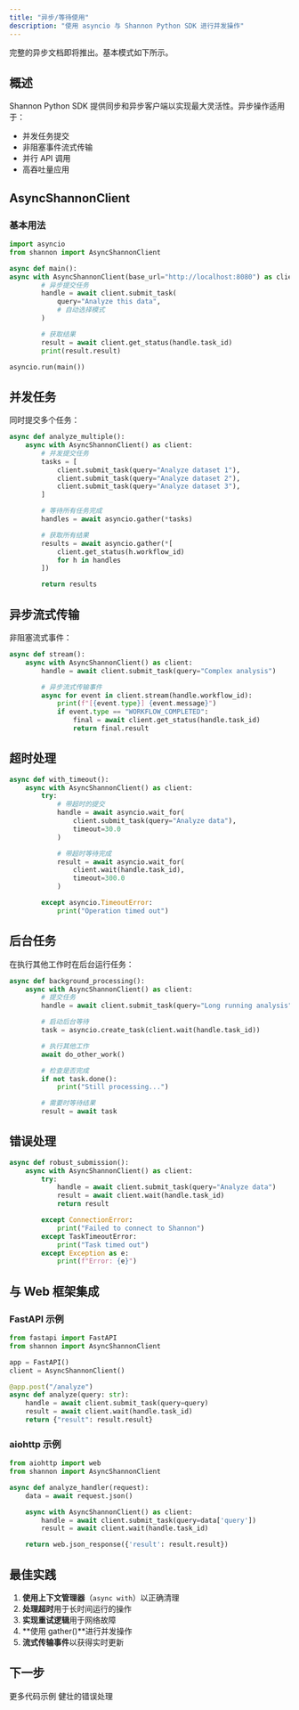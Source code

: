 ```yaml
---
title: "异步/等待使用"
description: "使用 asyncio 与 Shannon Python SDK 进行并发操作"
---
```


<Note>
完整的异步文档即将推出。基本模式如下所示。
</Note>

## 概述

Shannon Python SDK 提供同步和异步客户端以实现最大灵活性。异步操作适用于：

- 并发任务提交
- 非阻塞事件流式传输
- 并行 API 调用
- 高吞吐量应用

## AsyncShannonClient

### 基本用法

```python
import asyncio
from shannon import AsyncShannonClient

async def main():
async with AsyncShannonClient(base_url="http://localhost:8080") as client:
        # 异步提交任务
        handle = await client.submit_task(
            query="Analyze this data",
            # 自动选择模式
        )

        # 获取结果
        result = await client.get_status(handle.task_id)
        print(result.result)

asyncio.run(main())
```

## 并发任务

同时提交多个任务：

```python
async def analyze_multiple():
    async with AsyncShannonClient() as client:
        # 并发提交任务
        tasks = [
            client.submit_task(query="Analyze dataset 1"),
            client.submit_task(query="Analyze dataset 2"),
            client.submit_task(query="Analyze dataset 3"),
        ]

        # 等待所有任务完成
        handles = await asyncio.gather(*tasks)

        # 获取所有结果
        results = await asyncio.gather(*[
            client.get_status(h.workflow_id)
            for h in handles
        ])

        return results
```

## 异步流式传输

非阻塞流式事件：

```python
async def stream():
    async with AsyncShannonClient() as client:
        handle = await client.submit_task(query="Complex analysis")

        # 异步流式传输事件
        async for event in client.stream(handle.workflow_id):
            print(f"[{event.type}] {event.message}")
            if event.type == "WORKFLOW_COMPLETED":
                final = await client.get_status(handle.task_id)
                return final.result
```

## 超时处理

```python
async def with_timeout():
    async with AsyncShannonClient() as client:
        try:
            # 带超时的提交
            handle = await asyncio.wait_for(
                client.submit_task(query="Analyze data"),
                timeout=30.0
            )

            # 带超时等待完成
            result = await asyncio.wait_for(
                client.wait(handle.task_id),
                timeout=300.0
            )

        except asyncio.TimeoutError:
            print("Operation timed out")
```

## 后台任务

在执行其他工作时在后台运行任务：

```python
async def background_processing():
    async with AsyncShannonClient() as client:
        # 提交任务
        handle = await client.submit_task(query="Long running analysis")

        # 启动后台等待
        task = asyncio.create_task(client.wait(handle.task_id))

        # 执行其他工作
        await do_other_work()

        # 检查是否完成
        if not task.done():
            print("Still processing...")

        # 需要时等待结果
        result = await task
```

## 错误处理

```python
async def robust_submission():
    async with AsyncShannonClient() as client:
        try:
            handle = await client.submit_task(query="Analyze data")
            result = await client.wait(handle.task_id)
            return result

        except ConnectionError:
            print("Failed to connect to Shannon")
        except TaskTimeoutError:
            print("Task timed out")
        except Exception as e:
            print(f"Error: {e}")
```

## 与 Web 框架集成

### FastAPI 示例

```python
from fastapi import FastAPI
from shannon import AsyncShannonClient

app = FastAPI()
client = AsyncShannonClient()

@app.post("/analyze")
async def analyze(query: str):
    handle = await client.submit_task(query=query)
    result = await client.wait(handle.task_id)
    return {"result": result.result}
```

### aiohttp 示例

```python
from aiohttp import web
from shannon import AsyncShannonClient

async def analyze_handler(request):
    data = await request.json()

    async with AsyncShannonClient() as client:
        handle = await client.submit_task(query=data['query'])
        result = await client.wait(handle.task_id)

    return web.json_response({'result': result.result})
```

## 最佳实践

1. **使用上下文管理器**（`async with`）以正确清理
2. **处理超时**用于长时间运行的操作
3. **实现重试逻辑**用于网络故障
4. **使用 gather()**进行并发操作
5. **流式传输事件**以获得实时更新

## 下一步

<CardGroup cols={2}>
  <Card title="示例" icon="code" href="/cn/sdk/python/examples">
    更多代码示例
  </Card>
  <Card title="错误处理" icon="shield" href="/cn/sdk/python/error-handling">
    健壮的错误处理
  </Card>
</CardGroup>

